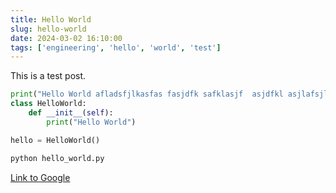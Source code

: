 ```yaml
---
title: Hello World
slug: hello-world
date: 2024-03-02 16:10:00
tags: ['engineering', 'hello', 'world', 'test']
---
```


This is a test post.

```python title="hello_world.py"
print("Hello World afladsfjlkasfas fasjdfk safklasjf  asjdfkl asjlafsjladsf")
class HelloWorld:
    def __init__(self):
        print("Hello World")

hello = HelloWorld()
```

```bash title="Run the code"
python hello_world.py
```

[Link to Google](https://www.google.com)
